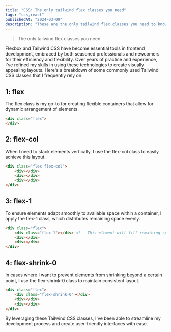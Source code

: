 ```yaml
---
title: "CSS: The only tailwind flex classes you need"
tags: "css,react"
publishedAt: "2024-03-09"
description: "These are the only tailwind flex classes you need to know to create visually appealing layouts."
---
```

> The only tailwind flex classes you need


Flexbox and Tailwind CSS have become essential tools in frontend development, embraced by both seasoned professionals and newcomers for their efficiency and flexibility. Over years of practice and experience, I've refined my skills in using these technologies to create visually appealing layouts. Here's a breakdown of some commonly used Tailwind CSS classes that I frequently rely on:

## 1: flex
The flex class is my go-to for creating flexible containers that allow for dynamic arrangement of elements.

```html	
<div class="flex">
</div>
```
## 2: flex-col
When I need to stack elements vertically, I use the flex-col class to easily achieve this layout.

```html	
<div class="flex flex-col">
	<div></div>
	<div></div>
	<div></div>
</div>
```

## 3: flex-1
To ensure elements adapt smoothly to available space within a container, I apply the flex-1 class, which distributes remaining space evenly.

```html	
<div class="flex">
	<div class="flex-1"></div> <!-- This element will fill remaining space -->
	<div></div>
	<div></div>
</div>
```

## 4: flex-shrink-0
In cases where I want to prevent elements from shrinking beyond a certain point, I use the flex-shrink-0 class to maintain consistent layout.

```html
<div class="flex">
	<div class="flex-shrink-0"></div>
	<div></div>
	<div></div>
</div>
```
By leveraging these Tailwind CSS classes, I've been able to streamline my development process and create user-friendly interfaces with ease.